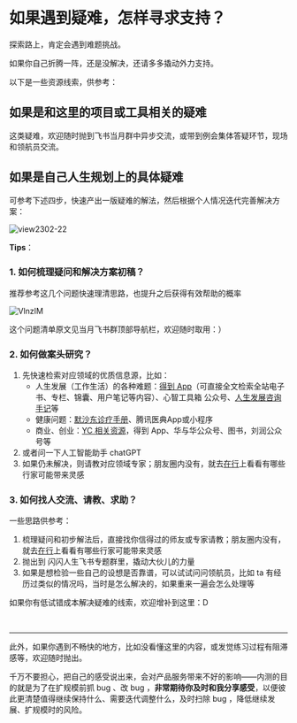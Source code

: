 # 如果遇到疑难，怎样寻求支持？

探索路上，肯定会遇到难题挑战。

如果你自己折腾一阵，还是没解决，还请多多撬动外力支持。

以下是一些资源线索，供参考：

## 如果是和这里的项目或工具相关的疑难

这类疑难，欢迎随时抛到飞书当月群中异步交流，或带到例会集体答疑环节，现场和领航员交流。


## 如果是自己人生规划上的具体疑难


可参考下述四步，快速产出一版疑难的解法，然后根据个人情况迭代完善解决方案：

 ![view2302-22](https://cdn.sunnyhuang.net/share/view2302-22.png ':size=650')

**Tips**：

### 1. 如何梳理疑问和解决方案初稿？

推荐参考这几个问题快速理清思路，也提升之后获得有效帮助的概率

![VlnzIM](https://cdn.sunnyhuang.net/share/VlnzIM.jpg ':size=500')

这个问题清单原文见当月飞书群顶部导航栏，欢迎随时取用：）

### 2. **如何做案头研究？**


1. 先快速检索对应领域的优质信息源，比如：
    - 人生发展（工作生活）的各种难题：[得到 App](https://www.dedao.cn/)（可直接全文检索全站电子书、专栏、锦囊、用户笔记等内容）、心智工具箱 公众号、[人生发展咨询手记](https://booka.openmindcloud.com/)等
    - 健康问题：[默沙东诊疗手册](https://www.msdmanuals.cn/home)、腾讯医典App或小程序
    - 商业、创业：[YC 相关资源](https://www.ycombinator.com/)，得到 App、华与华公众号、图书，刘润公众号等
2. 或者问一下人工智能助手 chatGPT
3. 如果仍未解决，则请教对应领域专家；朋友圈内没有，就去[在行](https://www.zaih.com/)上看看有哪些行家可能带来灵感
    
### 3. **如何找人交流、请教、求助？** 

一些思路供参考：

1. 梳理疑问和初步解法后，直接找你信得过的师友或专家请教；朋友圈内没有，就去[在行](https://www.zaih.com/)上看看有哪些行家可能带来灵感
2. 抛出到 闪闪人生飞书专题群里，撬动大伙儿的力量
3. 如果是想检验一些自己的设想是否靠谱，可以试试问问领航员，比如 ta 有经历过类似的情况吗，当时是怎么解决的，如果重来一遍会怎么处理等

如果你有低试错成本解决疑难的线索，欢迎增补到这里：D



<br />

---

此外，如果你遇到不畅快的地方，比如没看懂这里的内容，或发觉练习过程有阻滞感等，欢迎随时抛出。

千万不要担心，把自己的感受说出来，会对产品服务带来不好的影响——内测的目的就是为了在扩规模前抓 bug 、改 bug ，**非常期待你及时和我分享感受**，以便彼此更清楚值得继续保持什么、需要迭代调整什么，及时扫除 bug ，降低继续发展、扩规模时的风险。